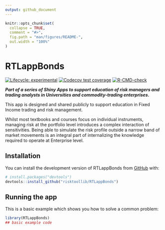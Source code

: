 ```yaml
---
output: github_document
---
```


<!-- README.md is generated from README.Rmd. Please edit that file -->

```r
knitr::opts_chunk$set(
  collapse = TRUE,
  comment = "#>",
  fig.path = "man/figures/README-",
  out.width = "100%"
)
```

# RTLappBonds

<!-- badges: start -->
[![Lifecycle: experimental](https://img.shields.io/badge/lifecycle-experimental-orange.svg)](https://lifecycle.r-lib.org/articles/stages.html#experimental)
[![Codecov test coverage](https://codecov.io/gh/risktoollib/RTLappBonds/branch/master/graph/badge.svg)](https://app.codecov.io/gh/risktoollib/RTLappBonds?branch=master)
[![R-CMD-check](https://github.com/risktoollib/RTLappBonds/workflows/R-CMD-check/badge.svg)](https://github.com/risktoollib/RTLappBonds/actions)
<!-- badges: end -->

***Part of a series of Shiny Apps to support education of risk managers and trading analysts in Universities and commodity-trading enterprises.***

This app is designed and shared publicly to support education in Fixed Income trading and risk management. 

Whilst most textbooks and courses focus on individual instruments, managing risk at the portfolio level introduces a complex interaction of sensitivities. Being able to simulate the risk profile outside a narrow band of market movements is an integral part of internalizing the knowledge required to operate at Enterprise level.

## Installation

You can install the development version of RTLappBonds from [GitHub](https://github.com/) with:

``` r
# install.packages("devtools")
devtools::install_github("risktoollib/RTLappBonds")
```

## Running the app

This is a basic example which shows you how to solve a common problem:

```r
library(RTLappBonds)
## basic example code
```

